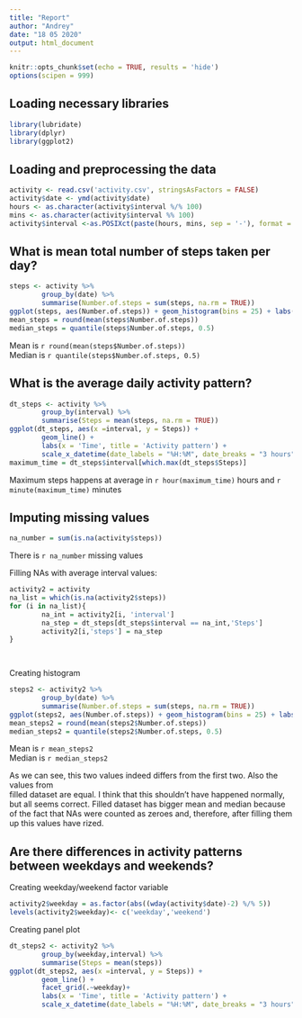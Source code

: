 ---
title: "Report"
author: "Andrey"
date: "18 05 2020"
output: html_document
---

```{r setup, include=FALSE}
knitr::opts_chunk$set(echo = TRUE, results = 'hide')
options(scipen = 999)
```
## Loading necessary libraries
```{r, results='hide', message = FALSE}
library(lubridate)
library(dplyr)
library(ggplot2)
```
## Loading and preprocessing the data
```{r}
activity <- read.csv('activity.csv', stringsAsFactors = FALSE)
activity$date <- ymd(activity$date)
hours <- as.character(activity$interval %/% 100)
mins <- as.character(activity$interval %% 100)
activity$interval <-as.POSIXct(paste(hours, mins, sep = '-'), format = '%H-%M')

```
## What is mean total number of steps taken per day?
```{r}
steps <- activity %>%
        group_by(date) %>%
        summarise(Number.of.steps = sum(steps, na.rm = TRUE))
ggplot(steps, aes(Number.of.steps)) + geom_histogram(bins = 25) + labs(x = 'Step number')
mean_steps = round(mean(steps$Number.of.steps))
median_steps = quantile(steps$Number.of.steps, 0.5)
```

Mean is `r round(mean(steps$Number.of.steps))`  
Median is `r quantile(steps$Number.of.steps, 0.5)`

## What is the average daily activity pattern?
```{r}
dt_steps <- activity %>%
        group_by(interval) %>%
        summarise(Steps = mean(steps, na.rm = TRUE))
ggplot(dt_steps, aes(x =interval, y = Steps)) +
        geom_line() +
        labs(x = 'Time', title = 'Activity pattern') +
        scale_x_datetime(date_labels = "%H:%M", date_breaks = "3 hours")
maximum_time = dt_steps$interval[which.max(dt_steps$Steps)]
```
Maximum steps happens at average in `r hour(maximum_time)` hours and `r minute(maximum_time)` minutes

## Imputing missing values

```{r}
na_number = sum(is.na(activity$steps))
```
There is `r na_number` missing values

Filling NAs with average interval values:
```{r}
activity2 = activity
na_list = which(is.na(activity2$steps))
for (i in na_list){
        na_int = activity2[i, 'interval']
        na_step = dt_steps[dt_steps$interval == na_int,'Steps']
        activity2[i,'steps'] = na_step
}

        
```

Creating histogram
```{r}
steps2 <- activity2 %>%
        group_by(date) %>%
        summarise(Number.of.steps = sum(steps, na.rm = TRUE))
ggplot(steps2, aes(Number.of.steps)) + geom_histogram(bins = 25) + labs(x = 'Step number', title = 'Histogram with NA replacement')
mean_steps2 = round(mean(steps2$Number.of.steps))
median_steps2 = quantile(steps2$Number.of.steps, 0.5)
```

Mean is `r mean_steps2`  
Median is `r median_steps2`

As we can see, this two values indeed differs from the first two. Also the values from  
filled dataset are equal. I think that this shouldn't have happened normally,  
but all seems correct.
Filled dataset has bigger mean and median because of the fact that NAs were
counted as zeroes and, therefore, after filling them up this values have 
rized.

## Are there differences in activity patterns between weekdays and weekends?
Creating weekday/weekend factor variable
```{r}
activity2$weekday = as.factor(abs((wday(activity$date)-2) %/% 5))
levels(activity2$weekday)<- c('weekday','weekend')
```
Creating panel plot
```{r}
dt_steps2 <- activity2 %>%
        group_by(weekday,interval) %>%
        summarise(Steps = mean(steps))
ggplot(dt_steps2, aes(x =interval, y = Steps)) +
        geom_line() +
        facet_grid(.~weekday)+
        labs(x = 'Time', title = 'Activity pattern') +
        scale_x_datetime(date_labels = "%H:%M", date_breaks = "3 hours")
```



